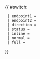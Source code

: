 {{ #switch: {{{format|}}}
  | endpoint1 =
  | endpoint2 =
  | direction =
  | status = {{HK Bus Status|Cancel}}
  | inline =
  | normal =
  | full =
}}